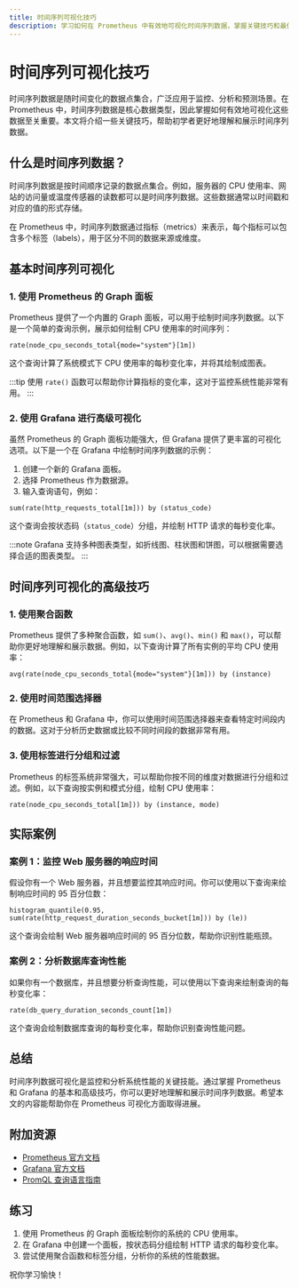 ```yaml
---
title: 时间序列可视化技巧
description: 学习如何在 Prometheus 中有效地可视化时间序列数据，掌握关键技巧和最佳实践。
---
```


# 时间序列可视化技巧

时间序列数据是随时间变化的数据点集合，广泛应用于监控、分析和预测场景。在 Prometheus 中，时间序列数据是核心数据类型，因此掌握如何有效地可视化这些数据至关重要。本文将介绍一些关键技巧，帮助初学者更好地理解和展示时间序列数据。

## 什么是时间序列数据？

时间序列数据是按时间顺序记录的数据点集合。例如，服务器的 CPU 使用率、网站的访问量或温度传感器的读数都可以是时间序列数据。这些数据通常以时间戳和对应的值的形式存储。

在 Prometheus 中，时间序列数据通过指标（metrics）来表示，每个指标可以包含多个标签（labels），用于区分不同的数据来源或维度。

## 基本时间序列可视化

### 1. 使用 Prometheus 的 Graph 面板

Prometheus 提供了一个内置的 Graph 面板，可以用于绘制时间序列数据。以下是一个简单的查询示例，展示如何绘制 CPU 使用率的时间序列：

```promql
rate(node_cpu_seconds_total{mode="system"}[1m])
```

这个查询计算了系统模式下 CPU 使用率的每秒变化率，并将其绘制成图表。

:::tip
使用 `rate()` 函数可以帮助你计算指标的变化率，这对于监控系统性能非常有用。
:::

### 2. 使用 Grafana 进行高级可视化

虽然 Prometheus 的 Graph 面板功能强大，但 Grafana 提供了更丰富的可视化选项。以下是一个在 Grafana 中绘制时间序列数据的示例：

1. 创建一个新的 Grafana 面板。
2. 选择 Prometheus 作为数据源。
3. 输入查询语句，例如：

```promql
sum(rate(http_requests_total[1m])) by (status_code)
```

这个查询会按状态码（`status_code`）分组，并绘制 HTTP 请求的每秒变化率。

:::note
Grafana 支持多种图表类型，如折线图、柱状图和饼图，可以根据需要选择合适的图表类型。
:::

## 时间序列可视化的高级技巧

### 1. 使用聚合函数

Prometheus 提供了多种聚合函数，如 `sum()`、`avg()`、`min()` 和 `max()`，可以帮助你更好地理解和展示数据。例如，以下查询计算了所有实例的平均 CPU 使用率：

```promql
avg(rate(node_cpu_seconds_total{mode="system"}[1m])) by (instance)
```

### 2. 使用时间范围选择器

在 Prometheus 和 Grafana 中，你可以使用时间范围选择器来查看特定时间段内的数据。这对于分析历史数据或比较不同时间段的数据非常有用。

### 3. 使用标签进行分组和过滤

Prometheus 的标签系统非常强大，可以帮助你按不同的维度对数据进行分组和过滤。例如，以下查询按实例和模式分组，绘制 CPU 使用率：

```promql
rate(node_cpu_seconds_total[1m])) by (instance, mode)
```

## 实际案例

### 案例 1：监控 Web 服务器的响应时间

假设你有一个 Web 服务器，并且想要监控其响应时间。你可以使用以下查询来绘制响应时间的 95 百分位数：

```promql
histogram_quantile(0.95, sum(rate(http_request_duration_seconds_bucket[1m])) by (le))
```

这个查询会绘制 Web 服务器响应时间的 95 百分位数，帮助你识别性能瓶颈。

### 案例 2：分析数据库查询性能

如果你有一个数据库，并且想要分析查询性能，可以使用以下查询来绘制查询的每秒变化率：

```promql
rate(db_query_duration_seconds_count[1m])
```

这个查询会绘制数据库查询的每秒变化率，帮助你识别查询性能问题。

## 总结

时间序列数据可视化是监控和分析系统性能的关键技能。通过掌握 Prometheus 和 Grafana 的基本和高级技巧，你可以更好地理解和展示时间序列数据。希望本文的内容能帮助你在 Prometheus 可视化方面取得进展。

## 附加资源

- [Prometheus 官方文档](https://prometheus.io/docs/)
- [Grafana 官方文档](https://grafana.com/docs/)
- [PromQL 查询语言指南](https://prometheus.io/docs/prometheus/latest/querying/basics/)

## 练习

1. 使用 Prometheus 的 Graph 面板绘制你的系统的 CPU 使用率。
2. 在 Grafana 中创建一个面板，按状态码分组绘制 HTTP 请求的每秒变化率。
3. 尝试使用聚合函数和标签分组，分析你的系统的性能数据。

祝你学习愉快！